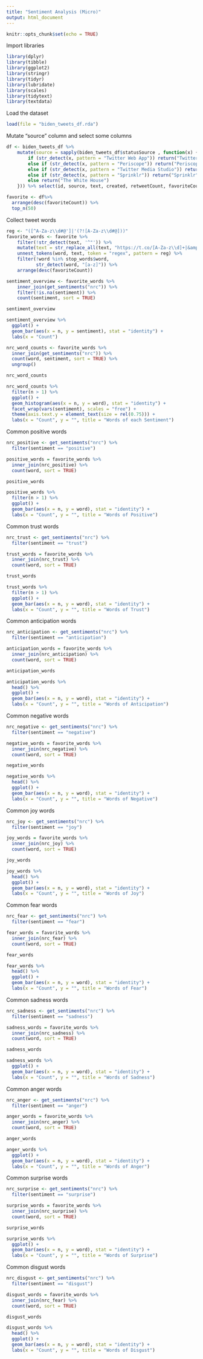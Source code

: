 ```yaml
---
title: "Sentiment Analysis (Micro)"
output: html_document
---
```


```r
knitr::opts_chunk$set(echo = TRUE)
```

Import libraries
```r
library(dplyr)
library(tibble)
library(ggplot2)
library(stringr)
library(tidyr)
library(lubridate)
library(scales)
library(tidytext)
library(textdata)
```

Load the dataset
```r
load(file = "biden_tweets_df.rda")
```

Mutate "source" column and select some columns
```r
df <- biden_tweets_df %>% 
    mutate(source = sapply(biden_tweets_df$statusSource , function(x) {
        if (str_detect(x, pattern = "Twitter Web App")) return("Twitter Web App")
        else if (str_detect(x, pattern = "Periscope")) return("Periscope")
        else if (str_detect(x, pattern = "Twitter Media Studio")) return("Twitter Media Studio")
        else if (str_detect(x, pattern = "Sprinklr")) return("Sprinklr")
        else return("The White House")
    })) %>% select(id, source, text, created, retweetCount, favoriteCount)
```

```r
favorite <- df%>%
  arrange(desc(favoriteCount)) %>%
  top_n(50)
```

Collect tweet words
```r
reg <- "([^A-Za-z\\d#@']|'(?![A-Za-z\\d#@]))"
favorite_words <- favorite %>%
    filter(!str_detect(text, '^"')) %>%
    mutate(text = str_replace_all(text, "https://t.co/[A-Za-z\\d]+|&amp;", "")) %>%
    unnest_tokens(word, text, token = "regex", pattern = reg) %>%
    filter(!word %in% stop_words$word,
           str_detect(word, "[a-z]")) %>%
    arrange(desc(favoriteCount))
```




```r
sentiment_overview <- favorite_words %>%
    inner_join(get_sentiments("nrc")) %>%
    filter(!is.na(sentiment)) %>%
    count(sentiment, sort = TRUE)

sentiment_overview

sentiment_overview %>% 
  ggplot() + 
  geom_bar(aes(x = n, y = sentiment), stat = "identity") + 
  labs(x = "Count")
```

```r
nrc_word_counts <- favorite_words %>%
  inner_join(get_sentiments("nrc")) %>%
  count(word, sentiment, sort = TRUE) %>%
  ungroup()

nrc_word_counts

nrc_word_counts %>% 
  filter(n > 1) %>%
  ggplot() +
  geom_histogram(aes(x = n, y = word), stat = "identity") +
  facet_wrap(vars(sentiment), scales = "free") + 
  theme(axis.text.y = element_text(size = rel(0.75))) + 
  labs(x = "Count", y = "", title = "Words of each Sentiment")
```

Common positive words
```r
nrc_positive <- get_sentiments("nrc") %>% 
  filter(sentiment == "positive")

positive_words = favorite_words %>%
  inner_join(nrc_positive) %>%
  count(word, sort = TRUE)

positive_words

positive_words %>% 
  filter(n > 1) %>% 
  ggplot() + 
  geom_bar(aes(x = n, y = word), stat = "identity") + 
  labs(x = "Count", y = "", title = "Words of Positive")
```

Common trust words
```r
nrc_trust <- get_sentiments("nrc") %>% 
  filter(sentiment == "trust")

trust_words = favorite_words %>%
  inner_join(nrc_trust) %>%
  count(word, sort = TRUE)

trust_words

trust_words %>% 
  filter(n > 1) %>% 
  ggplot() + 
  geom_bar(aes(x = n, y = word), stat = "identity") + 
  labs(x = "Count", y = "", title = "Words of Trust")
```

Common anticipation words
```r
nrc_anticipation <- get_sentiments("nrc") %>% 
  filter(sentiment == "anticipation")

anticipation_words = favorite_words %>%
  inner_join(nrc_anticipation) %>%
  count(word, sort = TRUE)

anticipation_words

anticipation_words %>% 
  head() %>% 
  ggplot() + 
  geom_bar(aes(x = n, y = word), stat = "identity") + 
  labs(x = "Count", y = "", title = "Words of Anticipation")
```

Common negative words
```r
nrc_negative <- get_sentiments("nrc") %>% 
  filter(sentiment == "negative")

negative_words = favorite_words %>%
  inner_join(nrc_negative) %>%
  count(word, sort = TRUE)

negative_words

negative_words %>% 
  head() %>% 
  ggplot() + 
  geom_bar(aes(x = n, y = word), stat = "identity") + 
  labs(x = "Count", y = "", title = "Words of Negative")
```

Common joy words
```r
nrc_joy <- get_sentiments("nrc") %>% 
  filter(sentiment == "joy")

joy_words = favorite_words %>%
  inner_join(nrc_joy) %>%
  count(word, sort = TRUE)

joy_words

joy_words %>% 
  head() %>% 
  ggplot() + 
  geom_bar(aes(x = n, y = word), stat = "identity") + 
  labs(x = "Count", y = "", title = "Words of Joy")
```

Common fear words
```r
nrc_fear <- get_sentiments("nrc") %>% 
  filter(sentiment == "fear")

fear_words = favorite_words %>%
  inner_join(nrc_fear) %>%
  count(word, sort = TRUE)

fear_words

fear_words %>% 
  head() %>% 
  ggplot() + 
  geom_bar(aes(x = n, y = word), stat = "identity") + 
  labs(x = "Count", y = "", title = "Words of Fear")
```

Common sadness words
```r
nrc_sadness <- get_sentiments("nrc") %>% 
  filter(sentiment == "sadness")

sadness_words = favorite_words %>%
  inner_join(nrc_sadness) %>%
  count(word, sort = TRUE)

sadness_words

sadness_words %>% 
  ggplot() + 
  geom_bar(aes(x = n, y = word), stat = "identity") + 
  labs(x = "Count", y = "", title = "Words of Sadness")
```

Common anger words
```r
nrc_anger <- get_sentiments("nrc") %>% 
  filter(sentiment == "anger")

anger_words = favorite_words %>%
  inner_join(nrc_anger) %>%
  count(word, sort = TRUE)

anger_words

anger_words %>% 
  ggplot() + 
  geom_bar(aes(x = n, y = word), stat = "identity") + 
  labs(x = "Count", y = "", title = "Words of Anger")
```

Common surprise words
```r
nrc_surprise <- get_sentiments("nrc") %>% 
  filter(sentiment == "surprise")

surprise_words = favorite_words %>%
  inner_join(nrc_surprise) %>%
  count(word, sort = TRUE)

surprise_words

surprise_words %>% 
  ggplot() + 
  geom_bar(aes(x = n, y = word), stat = "identity") + 
  labs(x = "Count", y = "", title = "Words of Surprise")
```

Common disgust words
```r
nrc_disgust <- get_sentiments("nrc") %>% 
  filter(sentiment == "disgust")

disgust_words = favorite_words %>%
  inner_join(nrc_fear) %>%
  count(word, sort = TRUE)

disgust_words

disgust_words %>% 
  head() %>% 
  ggplot() + 
  geom_bar(aes(x = n, y = word), stat = "identity") + 
  labs(x = "Count", y = "", title = "Words of Disgust")
```
